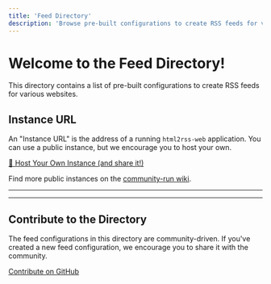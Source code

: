 ```yaml
---
title: 'Feed Directory'
description: 'Browse pre-built configurations to create RSS feeds for various websites.'
---
```


# Welcome to the Feed Directory!

This directory contains a list of pre-built configurations to create RSS feeds for various websites.

## Instance URL

An "Instance URL" is the address of a running `html2rss-web` application. You can use a public instance, but we encourage you to host your own.

[🚀 Host Your Own Instance (and share it!)](/web-application/how-to/deployment)

Find more public instances on the [community-run wiki](https://github.com/html2rss/html2rss-web/wiki/Instances).

---


<FeedDirectory />

---

## Contribute to the Directory

The feed configurations in this directory are community-driven. If you've created a new feed configuration, we encourage you to share it with the community.

[Contribute on GitHub](https://github.com/html2rss/html2rss-configs)
